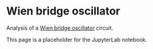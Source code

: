 # Wien bridge oscillator

Analysis of a [Wien bridge oscillator](https://en.wikipedia.org/wiki/Wien_bridge_oscillator) circuit.

This page is a placeholder for the JupyterLab notebook. 

